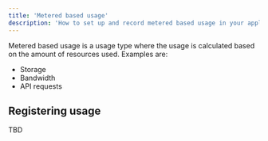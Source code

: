 ```yaml
---
title: 'Metered based usage'
description: 'How to set up and record metered based usage in your application'
---
```


Metered based usage is a usage type where the usage is calculated based on the amount of resources used. Examples are:

- Storage
- Bandwidth
- API requests

## Registering usage

TBD
